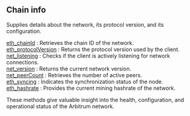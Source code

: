## Chain info

Supplies details about the network, its protocol version, and its configuration.

[eth_chainId](/arbitrum-api/chaininfo/eth_chainId) : Retrieves the chain ID of the network.  \
[eth_protocolVersion](/arbitrum-api/chaininfo/eth_protocolVersion) : Returns the protocol version used by the client. \
[net_listening](/arbitrum-api/chaininfo/net_listening) : Checks if the client is actively listening for network connections. \
[net_version](/arbitrum-api/chaininfo/net_version) : Returns the current network version.  \
[net_peerCount](/arbitrum-api/chaininfo/net_peerCount) : Retrieves the number of active peers. \
[eth_syncing](/arbitrum-api/chaininfo/eth_syncing) : Indicates the synchronization status of the node. \
[eth_hashrate](/arbitrum-api/chaininfo/eth_hashrate) : Provides the current mining hashrate of the network.

These methods give valuable insight into the health, configuration, and operational status of the Arbitrum network.

